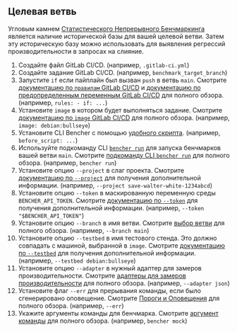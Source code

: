 
## Целевая ветвь

Угловым камнем [Статистического Непрерывного Бенчмаркинга][statistical continuous benchmarking]
является наличие исторической базы для вашей целевой ветви.
Затем эту историческую базу можно использовать для выявления регрессий производительности в запросах на слияние.

<TargetBranchCode />

1. Создайте файл GitLab CI/CD.
   (например, `.gitlab-ci.yml`)
2. Создайте задание GitLab CI/CD.
   (например, `benchmark_target_branch`)
3. Запустите `if` если пайплайн был вызван `push` в ветвь `main`.
   Смотрите [документацию по `правилам` GitLab CI/CD][gitlab ci cd rules]
   и [документацию по предопределенным переменным GitLab CI/CD][gitlab ci cd redefined variables] для полного обзора.
   (например, `rules: - if: ...`)
4. Установите `image` в котором будет выполняться задание.
   Смотрите [документацию по `image` GitLab CI/CD][gitlab ci cd image]
   для полного обзора.
   (например, `image: debian:bullseye`)
5. Установите CLI Bencher с помощью [удобного скрипта][install bencher cli].
   (например, `before_script: ...`)
6. Используйте подкоманду CLI <code><a href="/ru/docs/explanation/bencher-run/">bencher run</a></code>
   для запуска бенчмарков вашей ветви `main`.
   Смотрите [подкоманду CLI `bencher run`][bencher run] для полного обзора.
   (например, `bencher run`)
7. Установите опцию `--project` в слаг проекта.
   Смотрите [документацию по `--project`][project option] для получения дополнительной информации.
   (например, `--project save-walter-white-1234abcd`)
8. Установите опцию `--token` в маскированную переменную среды `BENCHER_API_TOKEN`.
   Смотрите [документацию по `--token`][token option] для получения дополнительной информации.
   (например, `--token "$BENCHER_API_TOKEN"`)
9.  Установите опцию `--branch` в имя ветви.
    Смотрите [выбор ветви][branch selection branch] для полного обзора.
    (например, `--branch main`)
10. Установите опцию `--testbed` в имя тестового стенда.
    Это должно совпадать с машиной, выбранной в `image`.
    Смотрите [документацию по `--testbed`][testbed option] для получения дополнительной информации.
    (например, `--testbed debian:bullseye`)
11. Установите опцию `--adapter` в нужный адаптер для замеров производительности.
    Смотрите [адаптеры для замеров производительности][adapters] для полного обзора.
    (например, `--adapter json`)
12. Установите флаг `--err` для прерывания команды, если было сгенерировано оповещение.
    Смотрите [Пороги и Оповещения][alerts] для полного обзора.
    (например, `--err`)
13. Укажите аргументы команды для бенчмарка.
    Смотрите [аргумент команды][command argument] для полного обзора.
    (например, `bencher mock`)

[gitlab ci cd rules]: https://docs.gitlab.com/ee/ci/jobs/job_control.html#common-if-clauses-for-rules
[gitlab ci cd redefined variables]: https://docs.gitlab.com/ee/ci/variables/predefined_variables.html
[gitlab ci cd image]: https://docs.gitlab.com/ee/ci/yaml/index.html#image

[statistical continuous benchmarking]: /ru/docs/how-to/track-benchmarks/#statistical-continuous-benchmarking
[install bencher cli]: /ru/docs/how-to/install-cli/#install-cli-with-script
[bencher run]: /ru/docs/explanation/bencher-run/
[project option]: /ru/docs/explanation/bencher-run/#--project-project
[token option]: /ru/docs/explanation/bencher-run/#--token-token
[branch selection branch]: /ru/docs/explanation/branch-selection/#--branch-branch
[testbed option]: /ru/docs/explanation/bencher-run/#--testbed-testbed
[adapters]: /ru/docs/explanation/adapters/
[alerts]: /ru/docs/explanation/thresholds/#alerts
[command argument]: /ru/docs/explanation/bencher-run/#benchmark-command
